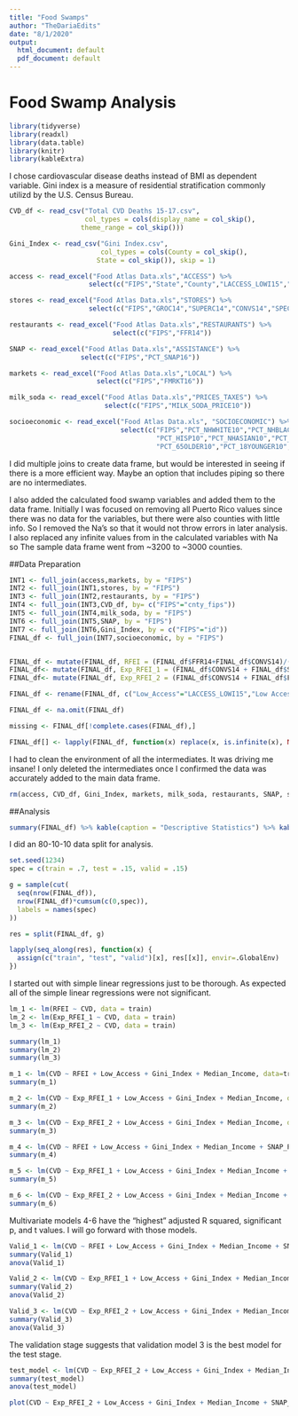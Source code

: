 ```yaml
---
title: "Food Swamps"
author: "TheDariaEdits"
date: "8/1/2020"
output:
  html_document: default
  pdf_document: default
---
```


# Food Swamp Analysis 
```r
library(tidyverse)
library(readxl)
library(data.table)
library(knitr)
library(kableExtra)
```

I chose cardiovascular disease deaths instead of BMI as dependent variable. Gini index is a measure of residential stratification commonly utilizd by the U.S. Census Bureau. 
```r
CVD_df <- read_csv("Total CVD Deaths 15-17.csv", 
                   col_types = cols(display_name = col_skip(), 
                  theme_range = col_skip()))

Gini_Index <- read_csv("Gini Index.csv", 
                       col_types = cols(County = col_skip(), 
                      State = col_skip()), skip = 1)

access <- read_excel("Food Atlas Data.xls","ACCESS") %>% 
                    select(c("FIPS","State","County","LACCESS_LOWI15","PCT_LACCESS_LOWI15"))

stores <- read_excel("Food Atlas Data.xls","STORES") %>% 
                    select(c("FIPS","GROC14","SUPERC14","CONVS14","SPECS14"))

restaurants <- read_excel("Food Atlas Data.xls","RESTAURANTS") %>% 
                          select(c("FIPS","FFR14"))

SNAP <- read_excel("Food Atlas Data.xls","ASSISTANCE") %>% 
                  select(c("FIPS","PCT_SNAP16"))

markets <- read_excel("Food Atlas Data.xls","LOCAL") %>% 
                      select(c("FIPS","FMRKT16"))

milk_soda <- read_excel("Food Atlas Data.xls","PRICES_TAXES") %>% 
                        select(c("FIPS","MILK_SODA_PRICE10"))

socioeconomic <- read_excel("Food Atlas Data.xls", "SOCIOECONOMIC") %>% 
                            select(c("FIPS","PCT_NHWHITE10","PCT_NHBLACK10",
                                     "PCT_HISP10","PCT_NHASIAN10","PCT_NHNA10","PCT_NHPI10",
                                     "PCT_65OLDER10","PCT_18YOUNGER10","MEDHHINC15"))
```

I did multiple joins to create data frame, but would be interested in seeing if there is a more efficient way. Maybe an option that includes piping so there are no intermediates.

I also added the calculated food swamp variables and added them to the data frame. Initially I was focused on removing all Puerto Rico values since there was no data for the variables, but there were also counties with little info. So I removed the Na's so that it would not throw errors in later analysis. I also replaced any infinite values from in the calculated variables with Na so The sample data frame went from ~3200 to ~3000 counties.

##Data Preparation
```r
INT1 <- full_join(access,markets, by = "FIPS")
INT2 <- full_join(INT1,stores, by = "FIPS")
INT3 <- full_join(INT2,restaurants, by = "FIPS")
INT4 <- full_join(INT3,CVD_df, by= c("FIPS"="cnty_fips"))
INT5 <- full_join(INT4,milk_soda, by = "FIPS")
INT6 <- full_join(INT5,SNAP, by = "FIPS")
INT7 <- full_join(INT6,Gini_Index, by = c("FIPS"="id"))
FINAL_df <- full_join(INT7,socioeconomic, by = "FIPS")


FINAL_df <- mutate(FINAL_df, RFEI = (FINAL_df$FFR14+FINAL_df$CONVS14)/(FINAL_df$GROC14))
FINAL_df<- mutate(FINAL_df, Exp_RFEI_1 = (FINAL_df$CONVS14 + FINAL_df$SUPERC14 + FINAL_df$FFR14)/(FINAL_df$GROC14 + FINAL_df$FMRKT16 + FINAL_df$SPECS14))
FINAL_df<- mutate(FINAL_df, Exp_RFEI_2 = (FINAL_df$CONVS14 + FINAL_df$FFR14)/(FINAL_df$GROC14 + FINAL_df$FMRKT16 + FINAL_df$SPECS14 + FINAL_df$SUPERC14))

FINAL_df <- rename(FINAL_df, c("Low_Access"="LACCESS_LOWI15","Low Access_PCT"="PCT_LACCESS_LOWI15","Farmers"="FMRKT16","Grocery"="GROC14","Supercenter"="SUPERC14","Convenience"="CONVS14","Specialty"="SPECS14","Fast_Food"="FFR14","CVD"="Value","Milk_Soda"="MILK_SODA_PRICE10","SNAP_PCT"="PCT_SNAP16","Gini_Index"="Estimate!!Gini Index","Gini_Index_Margin"="Margin of Error!!Gini Index","WHITE_PCT"="PCT_NHWHITE10","BLACK_PCT"="PCT_NHBLACK10","HISPANIC_PCT"="PCT_HISP10","ASIAN_PCT"="PCT_NHASIAN10","Native_PCT"="PCT_NHNA10","Pacific_PCT"="PCT_NHPI10","65Older_PCT"="PCT_65OLDER10","18Younger_PCT"="PCT_18YOUNGER10","Median_Income"="MEDHHINC15"))

FINAL_df <- na.omit(FINAL_df)

missing <- FINAL_df[!complete.cases(FINAL_df),]

FINAL_df[] <- lapply(FINAL_df, function(x) replace(x, is.infinite(x), NA))
```

I had to clean the environment of all the intermediates. It was driving me insane! I only deleted the intermediates once I confirmed the data was accurately added to the main data frame. 
```r
rm(access, CVD_df, Gini_Index, markets, milk_soda, restaurants, SNAP, stores, socioeconomic, INT1, INT2, INT3, INT4, INT5, INT6, INT7)
```

##Analysis
```r
summary(FINAL_df) %>% kable(caption = "Descriptive Statistics") %>% kable_styling(bootstrap_options = c("striped", "hover", "responsive", font_size = 10, fixed_thead= T)) %>% scroll_box(width = "100%", height = "400px")

```

I did an 80-10-10 data split for analysis.
```r
set.seed(1234)
spec = c(train = .7, test = .15, valid = .15)

g = sample(cut(
  seq(nrow(FINAL_df)), 
  nrow(FINAL_df)*cumsum(c(0,spec)),
  labels = names(spec)
))

res = split(FINAL_df, g)

lapply(seq_along(res), function(x) {
  assign(c("train", "test", "valid")[x], res[[x]], envir=.GlobalEnv)
})
```

I started out with simple linear regressions just to be thorough. As expected all of the simple linear regressions were not significant. 
```r
lm_1 <- lm(RFEI ~ CVD, data = train)
lm_2 <- lm(Exp_RFEI_1 ~ CVD, data = train)
lm_3 <- lm(Exp_RFEI_2 ~ CVD, data = train)

summary(lm_1)
summary(lm_2)
summary(lm_3)
```

```r
m_1 <- lm(CVD ~ RFEI + Low_Access + Gini_Index + Median_Income, data=train)
summary(m_1)

m_2 <- lm(CVD ~ Exp_RFEI_1 + Low_Access + Gini_Index + Median_Income, data=train)
summary(m_2)

m_3 <- lm(CVD ~ Exp_RFEI_2 + Low_Access + Gini_Index + Median_Income, data=train)
summary(m_3)

m_4 <- lm(CVD ~ RFEI + Low_Access + Gini_Index + Median_Income + SNAP_PCT, data = train)
summary(m_4)

m_5 <- lm(CVD ~ Exp_RFEI_1 + Low_Access + Gini_Index + Median_Income + SNAP_PCT, data = train)
summary(m_5)

m_6 <- lm(CVD ~ Exp_RFEI_2 + Low_Access + Gini_Index + Median_Income + SNAP_PCT, data = train)
summary(m_6)
```

Multivariate models 4-6 have the "highest" adjusted R squared, significant p, and t values. I will go forward with those models.

```r
Valid_1 <- lm(CVD ~ RFEI + Low_Access + Gini_Index + Median_Income + SNAP_PCT, data=valid)
summary(Valid_1)
anova(Valid_1)

Valid_2 <- lm(CVD ~ Exp_RFEI_1 + Low_Access + Gini_Index + Median_Income + SNAP_PCT, data=valid)
summary(Valid_2)
anova(Valid_2)

Valid_3 <- lm(CVD ~ Exp_RFEI_2 + Low_Access + Gini_Index + Median_Income + SNAP_PCT, data=valid)
summary(Valid_3)
anova(Valid_3)
```

The validation stage suggests that validation model 3 is the best model for the test stage.
```r
test_model <- lm(CVD ~ Exp_RFEI_2 + Low_Access + Gini_Index + Median_Income + SNAP_PCT, data=test)
summary(test_model)
anova(test_model)
```

```r
plot(CVD ~ Exp_RFEI_2 + Low_Access + Gini_Index + Median_Income + SNAP_PCT, data=test)
```


